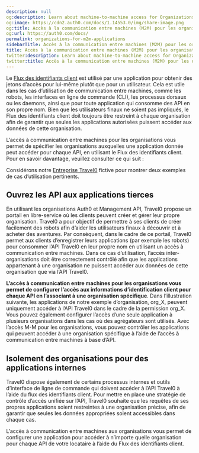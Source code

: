 ```yaml
---
description: null
og:description: Learn about machine-to-machine access for Organizations.
og:image: https://cdn2.auth0.com/docs/1.14553.0/img/share-image.png
og:title: Accès à la communication entre machines (M2M) pour les organisations
og:url: https://auth0.com/docs/
permalink: organizations-for-m2m-applications
sidebarTitle: Accès à la communication entre machines (M2M) pour les organisations
title: Accès à la communication entre machines (M2M) pour les organisations
twitter:description: Learn about machine-to-machine access for Organizations.
twitter:title: Accès à la communication entre machines (M2M) pour les organisations
---
```




Le [Flux des identifiants client](/login/flows/client-credentials-flow) est utilisé par une application pour obtenir des jetons d’accès pour lui-même plutôt que pour un utilisateur. Cela est utile dans les cas d’utilisation de communication entre machines, comme les robots, les interfaces en ligne de commande (CLI), les processus dorsaux ou les daemons, ainsi que pour toute application qui consomme des API en son propre nom. Bien que les utilisateurs finaux ne soient pas impliqués, le Flux des identifiants client doit toujours être restreint à chaque organisation afin de garantir que seules les applications autorisées puissent accéder aux données de cette organisation.



L’accès à communication entre machines pour les organisations vous permet de spécifier les organisations auxquelles une application donnée peut accéder pour chaque API, en utilisant le Flux des identifiants client. Pour en savoir davantage, veuillez consulter ce qui suit :



Considérons notre [Entreprise Travel0](/manage-users/organizations/organizations-overview#sample-scenario) fictive pour montrer deux exemples de cas d’utilisation pertinents.

## Ouvrez les API aux applications tierces

En utilisant les organisations Auth0 et Management API, Travel0 propose un portail en libre-service où les clients peuvent créer et gérer leur propre organisation. Travel0 a pour objectif de permettre à ses clients de créer facilement des robots afin d’aider les utilisateurs finaux à découvrir et à acheter des aventures. Par conséquent, dans le cadre de ce portail, Travel0 permet aux clients d’enregistrer leurs applications (par exemple les robots) pour consommer l’API Travel0 en leur propre nom en utilisant un accès à communication entre machines. Dans ce cas d’utilisation, l’accès inter-organisations doit être correctement contrôlé afin que les applications appartenant à une organisation ne puissent accéder aux données de cette organisation que via l’API Travel0.

**L’accès à communication entre machines pour les organisations vous permet de configurer l’accès aux informations d’identification client pour chaque API en l’associant à une organisation spécifique**. Dans l’illustration suivante, les applications de notre exemple d’organisation, org_X, peuvent uniquement accéder à l’API Travel0 dans le cadre de la permission org_X. Vous pouvez également configurer l’accès d’une seule application à plusieurs organisations dans les cas où des agrégateurs sont utilisés. Avec l’accès M-M pour les organisations, vous pouvez contrôler les applications qui peuvent accéder à une organisation spécifique à l’aide de l’accès à communication entre machines à base d’API.

## Isolement des organisations pour des applications internes

Travel0 dispose également de certains processus internes et outils d’interface de ligne de commande qui doivent accéder à l’API Travel0 à l’aide du flux des identifiants client. Pour mettre en place une stratégie de contrôle d’accès unifiée sur l’API, Travel0 souhaite que les requêtes de ses propres applications soient restreintes à une organisation précise, afin de garantir que seules les données appropriées soient accessibles dans chaque cas.

L’accès à communication entre machines aux organisations vous permet de configurer une application pour accéder à n’importe quelle organisation pour chaque API de votre locataire à l’aide du Flux des identifiants client.